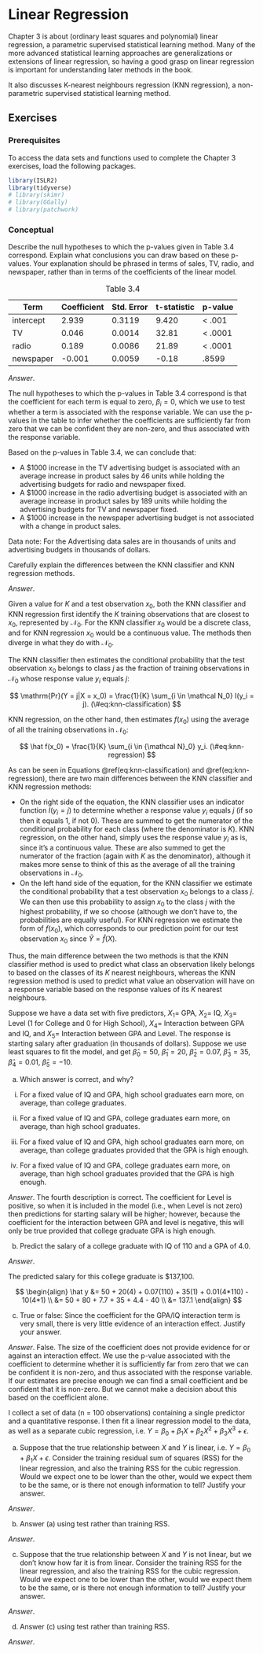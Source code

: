 # Linear Regression {#chapter-3}

Chapter 3 is about (ordinary least squares and polynomial) linear regression, a parametric supervised statistical learning method. Many of the more advanced statistical learning approaches are generalizations or extensions of linear regression, so having a good grasp on linear regression is important for understanding later methods in the book.

It also discusses K-nearest neighbours regression (KNN regression), a non-parametric supervised statistical learning method.

## Exercises

### Prerequisites {.unnumbered}

To access the data sets and functions used to complete the Chapter 3 exercises, load the following packages.

```r
library(ISLR2)
library(tidyverse)
# library(skimr)
# library(GGally)
# library(patchwork)
```

### Conceptual {.unnumbered}

::: exercise
Describe the null hypotheses to which the p-values given in Table 3.4 correspond. Explain what conclusions you can draw based on these p-values. Your explanation should be phrased in terms of sales, TV, radio, and newspaper, rather than in terms of the coefficients of the linear model.

| Term      | Coefficient | Std. Error | t-statistic | p-value  |
|-----------|-------------|------------|-------------|----------|
| intercept | 2.939       | 0.3119     | 9.420       | \< .001  |
| TV        | 0.046       | 0.0014     | 32.81       | \< .0001 |
| radio     | 0.189       | 0.0086     | 21.89       | \< .0001 |
| newspaper | -0.001      | 0.0059     | -0.18       | .8599    |

: Table 3.4

*Answer*.

The null hypotheses to which the p-values in Table 3.4 correspond is that the coefficient for each term is equal to zero, $\beta_i = 0$, which we use to test whether a term is associated with the response variable. We can use the p-values in the table to infer whether the coefficients are sufficiently far from zero that we can be confident they are non-zero, and thus associated with the response variable. 

Based on the p-values in Table 3.4, we can conclude that:

- A $1000 increase in the TV advertising budget is associated with an average increase in product sales by 46 units while holding the advertising budgets for radio and newspaper fixed.
- A $1000 increase in the radio advertising budget is associated with an average increase in product sales by 189 units while holding the advertising budgets for TV and newspaper fixed.
- A $1000 increase in the newspaper advertising budget is not associated with a change in product sales.

Data note: For the Advertising data sales are in thousands of units and advertising budgets in thousands of dollars.
:::

::: exercise
Carefully explain the differences between the KNN classifier and KNN regression methods.

*Answer*.

Given a value for $K$ and a test observation $x_0$, both the KNN classifier and KNN regression first identify the $K$ training observations that are closest to $x_0$, represented by $\mathcal N_0$. For the KNN classifier $x_0$ would be a discrete class, and for KNN regression $x_0$ would be a continuous value. The methods then diverge in what they do with $\mathcal N_0$.

The KNN classifier then estimates the conditional probability that the test observation $x_0$ belongs to class $j$ as the fraction of training observations in $\mathcal N_0$ whose response value $y_i$ equals $j$:

$$
\mathrm{Pr}(Y = j|X = x_0) =  \frac{1}{K} \sum_{i \in \mathcal N_0} I(y_i = j).
(\#eq:knn-classification)
$$

KNN regression, on the other hand, then estimates $f(x_0)$ using the average of all the training observations in $\mathcal N_0$:

$$
\hat f(x_0) = \frac{1}{K} \sum_{i \in {\mathcal N}_0} y_i.
(\#eq:knn-regression)
$$

As can be seen in Equations \@ref(eq:knn-classification) and \@ref(eq:knn-regression), there are two main differences between the KNN classifier and KNN regression methods:

- On the right side of the equation, the KNN classifier uses an indicator function $I(y_i = j)$ to determine whether a response value $y_i$ equals $j$ (if so then it equals 1, if not 0). These are summed to get the numerator of the conditional probability for each class (where the denominator is $K$). KNN regression, on the other hand, simply uses the response value $y_i$ as is, since it's a continuous value. These are also summed to get the numerator of the fraction (again with $K$ as the denominator), although it makes more sense to think of this as the average of all the training observations in $\mathcal N_0$. 
- On the left hand side of the equation, for the KNN classifier we estimate the conditional probability that a test observation $x_0$ belongs to a class $j$. We can then use this probability to assign $x_0$ to the class $j$ with the highest probability, if we so choose (although we don't have to, the probabilities are equally useful). For KNN regression we estimate the form of $f(x_0)$, which corresponds to our prediction point for our test observation $x_0$ since $\hat Y = \hat f(X)$.

Thus, the main difference between the two methods is that the KNN classifier method is used to predict what class an observation likely belongs to based on the classes of its $K$ nearest neighbours, whereas the KNN regression method is used to predict what value an observation will have on a response variable based on the response values of its $K$ nearest neighbours.
:::

::: exercise
Suppose we have a data set with five predictors, $X_1 =$ GPA, $X_2 =$ IQ, $X_3 =$ Level (1 for College and 0 for High School), $X_4 =$ Interaction between GPA and IQ, and $X_5 =$ Interaction between GPA and Level. The response is starting salary after graduation (in thousands of dollars). Suppose we use least squares to fit the model, and get $\hat \beta_0 = 50$, $\hat \beta_1 = 20$, $\hat \beta_2 = 0.07$, $\hat \beta_3 = 35$, $\hat \beta_4 = 0.01$, $\hat \beta_5 = −10$.

(a) Which answer is correct, and why?

i. For a fixed value of IQ and GPA, high school graduates earn more, on average, than college graduates.

ii. For a fixed value of IQ and GPA, college graduates earn more, on average, than high school graduates.

iii. For a fixed value of IQ and GPA, high school graduates earn more, on average, than college graduates provided that the GPA is high enough.

iv. For a fixed value of IQ and GPA, college graduates earn more, on average, than high school graduates provided that the GPA is high enough.

*Answer*. The fourth description is correct. The coefficient for Level is positive, so when it is included in the model (i.e., when Level is not zero) then predictions for starting salary will be higher; however, because the coefficient for the interaction between GPA and level is negative, this will only be true provided that college graduate GPA is high enough. 

(b) Predict the salary of a college graduate with IQ of 110 and a GPA of 4.0.

*Answer*.

The predicted salary for this college graduate is $137,100.

$$
\begin{align}
\hat y &= 50 + 20(4) + 0.07(110) + 35(1) + 0.01(4*110) - 10(4*1) \\
       &= 50 + 80 + 7.7 + 35 + 4.4 - 40 \\
       &= 137.1
\end{align}
$$

(c) True or false: Since the coefficient for the GPA/IQ interaction term is very small, there is very little evidence of an interaction effect. Justify your answer.

*Answer*. False. The size of the coefficient does not provide evidence for or against an interaction effect. We use the p-value associated with the coefficient to determine whether it is sufficiently far from zero that we can be confident it is non-zero, and thus associated with the response variable. If our estimates are precise enough we can find a small coefficient and be confident that it is non-zero. But we cannot make a decision about this based on the coefficient alone.
:::

::: exercise
I collect a set of data (n = 100 observations) containing a single predictor and a quantitative response. I then fit a linear regression model to the data, as well as a separate cubic regression, i.e. $Y = \beta_0 + \beta_1X + \beta_2X^2 + \beta_3X^3 + \epsilon$.

(a) Suppose that the true relationship between $X$ and $Y$ is linear,
i.e. $Y = \beta_0 + \beta_1X + \epsilon$. Consider the training residual sum of squares (RSS) for the linear regression, and also the training RSS for the cubic regression. Would we expect one to be lower than the other, would we expect them to be the same, or is there not enough information to tell? Justify your answer.

*Answer*.

(b) Answer (a) using test rather than training RSS.

*Answer*.

(c) Suppose that the true relationship between $X$ and $Y$ is not linear, but we don’t know how far it is from linear. Consider the training RSS for the linear regression, and also the training RSS for the cubic regression. Would we expect one to be lower than the other, would we expect them to be the same, or is there not enough information to tell? Justify your answer.

*Answer*.

(d) Answer (c) using test rather than training RSS.

*Answer*.

:::
